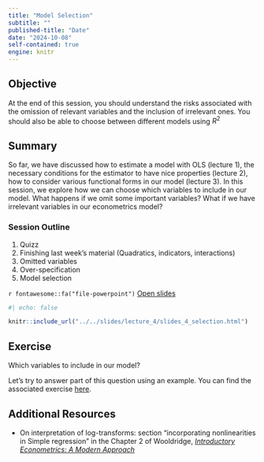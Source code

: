 ```yaml
---
title: "Model Selection"
subtitle: ""
published-title: "Date"
date: "2024-10-08"
self-contained: true
engine: knitr
---
```


::: callout-tip
## Objective

At the end of this session, you should understand the risks associated with the omission of relevant variables and the inclusion of irrelevant ones. You should also be able to choose between different models using $R^2$
:::

## Summary

So far, we have discussed how to estimate a model with OLS (lecture 1), the necessary conditions for the estimator to have nice properties (lecture 2), how to consider various functional forms in our model (lecture 3). In this session, we explore how we can choose which variables to include in our model. What happens if we omit some important variables? What if we have irrelevant variables in our econometrics model?

### Session Outline

1.  Quizz
2.  Finishing last week's material (Quadratics, indicators, interactions)
3.  Omitted variables
4.  Over-specification
5.  Model selection

`r fontawesome::fa("file-powerpoint")` [Open slides](../../slides/lecture_4/slides_4_selection.html)

```r
#| echo: false

knitr::include_url("../../slides/lecture_4/slides_4_selection.html")
```

## Exercise

Which variables to include in our model?

Let's try to answer part of this question using an example. You can find the associated exercise [here](content/ex/ex_2_selection.qmd).

## Additional Resources

-   On interpretation of log-transforms: section "incorporating nonlinearities in Simple regression" in the Chapter 2 of Wooldridge, [*Introductory Econometrics: A Modern Approach*](https://books.google.fr/books?id=GHoJzgEACAAJ&hl=fr&source=gbs_book_other_versions)
